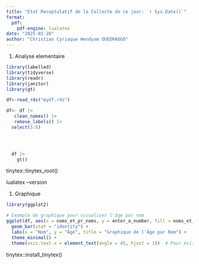 ```yaml
---
title: "Etat Recaptulatif de la Collecte de ce jour: `r Sys.Date()`"
format:
  pdf:
    pdf-engine: lualatex
date: "2025-02-28"
author: "Christian Cyriaque Wendyam OUEDRAOGO"
---
```




#. Analyse elementaire
```r
library(labelled)
library(tidyverse)
library(readr)
library(janitor)
library(gt)

df<-read_rds("mydf.rds")

df<- df |>
   clean_names() |>
   remove_labels() |>
  select(3:6)



  
  df |>
    gt()
```



tinytex::tinytex_root()

lualatex --version




#. Graphique 
```r
library(ggplot2)

# Exemple de graphique pour visualiser l'âge par nom
ggplot(df, aes(x = noms_et_pr_noms, y = enter_a_number, fill = noms_et_pr_noms)) +
  geom_bar(stat = "identity") +
  labs(x = "Nom", y = "Âge", title = "Graphique de l'Âge par Nom") +
  theme_minimal() +
  theme(axis.text.x = element_text(angle = 45, hjust = 1))  # Pour éviter que les noms soient trop longs
```

tinytex::install_tinytex()


